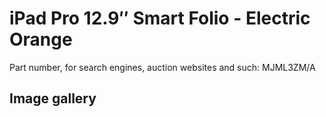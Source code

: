
# iPad Pro 12.9″ Smart Folio - Electric Orange

Part number, for search engines, auction websites and such: MJML3ZM/A

## Image gallery

<div style={{ width: '100%', maxWidth: '768px' }}>
<GalleryComponent
    images={[
      {
        original: "/everysource/MJML3.webp",
        thumbnail: "/everypreview/MJML3.webp",
      }
    ]}
  />
</div>